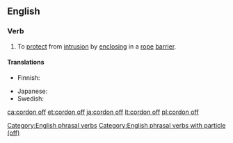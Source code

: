 ==English==

===Verb===
{{en-verb|head=[[cordon]] [[off]]|cordons off|cordoning off|cordoned off}}

# To [[protect]] from [[intrusion]] by [[enclosing]] in a [[rope]] [[barrier]].

====Translations====
{{trans-top|to enclose with rope barrier}}
* Finnish: {{t+|fi|sulkea}} {{t|fi|köysiaita|alt=köysiaidalla}}
{{trans-mid}}
* Japanese: {{t|ja|結界|tr=けっかい, kekkai}}
* Swedish: {{t+|sv|spärra av}}
{{trans-bottom}}

[[Category:English phrasal verbs]]
[[Category:English phrasal verbs with particle (off)]]

[[ca:cordon off]]
[[et:cordon off]]
[[ja:cordon off]]
[[lt:cordon off]]
[[pl:cordon off]]